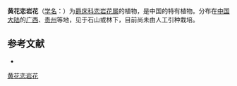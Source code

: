 {{Speciesbox
| name = 黄花恋岩花
| status = 
| status_system = 
| image = 
| genus = Echinacanthus
| species = lofouensis
| authority = (Lévl.) J. R. I. Wood
}}

'''黄花恋岩花'''（[[学名|学名]]：{{lang|la|''Echinacanthus lofouensis''}}）为[[爵床科|爵床科]][[恋岩花属|恋岩花属]]的植物，是中国的特有植物。分布在[[中国大陆|中国大陆]]的[[广西|广西]]、[[贵州|贵州]]等地，见于石山或林下，目前尚未由人工引种栽培。

== 参考文献 ==
<div class="references-small">
* {{cite web| url =http://www.bioinfo.cn/db05/KmzwSpecies.php?action=view&id=85| title =黄花恋岩花| work =《中国高等植物数据库全库》| publisher =中国科学院微生物研究所| author =昆明植物研究所| accessdate =2009-02-20| deadurl =yes| archiveurl =https://web.archive.org/web/20160305104329/http://www.bioinfo.cn/db05/KmzwSpecies.php?action=view&id=85| archivedate =2016-03-05}}
</div>
{{Taxonbar|from=Q11178304}}

[[Category:恋岩花属|黄花恋岩花]]


{{植物小作品}}